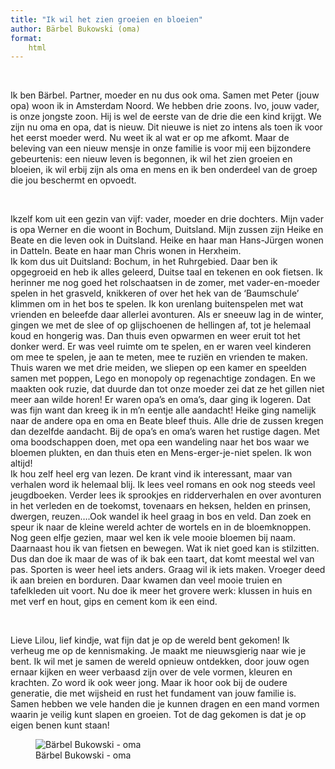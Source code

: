 ```yaml
---
title: "Ik wil het zien groeien en bloeien"
author: Bärbel Bukowski (oma)
format:
    html 
---
```


<br>

Ik ben Bärbel. Partner, moeder en nu dus ook oma. Samen met Peter (jouw opa) woon ik in Amsterdam Noord. We hebben drie zoons. Ivo, jouw vader, is onze jongste zoon. Hij is wel de eerste van de drie die een kind krijgt. We zijn nu oma en opa, dat is nieuw. Dit nieuwe is niet zo intens als toen ik voor het eerst moeder werd. Nu weet ik al wat er op me afkomt. Maar de beleving van een nieuw mensje in onze familie is voor mij een bijzondere gebeurtenis: een nieuw leven is begonnen, ik wil het zien groeien en bloeien, ik wil erbij zijn als oma en mens en ik ben onderdeel van de groep die jou beschermt en opvoedt.

<br>

Ikzelf kom uit een gezin van vijf: vader, moeder en drie dochters. Mijn vader is opa Werner en die woont in Bochum, Duitsland. Mijn zussen zijn Heike en Beate en die leven ook in Duitsland. Heike en haar man Hans-Jürgen wonen in Datteln. Beate en haar man Chris wonen in Herxheim.\
Ik kom dus uit Duitsland: Bochum, in het Ruhrgebied. Daar ben ik opgegroeid en heb ik alles geleerd, Duitse taal en tekenen en ook fietsen. Ik herinner me nog goed het rolschaatsen in de zomer, met vader-en-moeder spelen in het grasveld, knikkeren of over het hek van de 'Baumschule' klimmen om in het bos te spelen. Ik kon urenlang buitenspelen met wat vrienden en beleefde daar allerlei avonturen. Als er sneeuw lag in de winter, gingen we met de slee of op glijschoenen de hellingen af, tot je helemaal koud en hongerig was. Dan thuis even opwarmen en weer eruit tot het donker werd. Er was veel ruimte om te spelen, en er waren veel kinderen om mee te spelen, je aan te meten, mee te ruziën en vrienden te maken.\
Thuis waren we met drie meiden, we sliepen op een kamer en speelden samen met poppen, Lego en monopoly op regenachtige zondagen. En we maakten ook ruzie, dat duurde dan tot onze moeder zei dat ze het gillen niet meer aan wilde horen! Er waren opa's en oma's, daar ging ik logeren. Dat was fijn want dan kreeg ik in m'n eentje alle aandacht! Heike ging namelijk naar de andere opa en oma en Beate bleef thuis. Alle drie de zussen kregen dan dezelfde aandacht. Bij de opa's en oma's waren het rustige dagen. Met oma boodschappen doen, met opa een wandeling naar het bos waar we bloemen plukten, en dan thuis eten en Mens-erger-je-niet spelen. Ik won altijd!\
Ik hou zelf heel erg van lezen. De krant vind ik interessant, maar van verhalen word ik helemaal blij. Ik lees veel romans en ook nog steeds veel jeugdboeken. Verder lees ik sprookjes en ridderverhalen en over avonturen in het verleden en de toekomst, tovenaars en heksen, helden en prinsen, dwergen, reuzen....Ook wandel ik heel graag in bos en veld. Dan zoek en speur ik naar de kleine wereld achter de wortels en in de bloemknoppen. Nog geen elfje gezien, maar wel ken ik vele mooie bloemen bij naam. Daarnaast hou ik van fietsen en bewegen. Wat ik niet goed kan is stilzitten. Dus dan doe ik maar de was of ik bak een taart, dat komt meestal wel van pas. Sporten is weer heel iets anders. Graag wil ik iets maken. Vroeger deed ik aan breien en borduren. Daar kwamen dan veel mooie truien en tafelkleden uit voort. Nu doe ik meer het grovere werk: klussen in huis en met verf en hout, gips en cement kom ik een eind.

<br>

Lieve Lilou, lief kindje, wat fijn dat je op de wereld bent gekomen! Ik verheug me op de kennismaking. Je maakt me nieuwsgierig naar wie je bent. Ik wil met je samen de wereld opnieuw ontdekken, door jouw ogen ernaar kijken en weer verbaasd zijn over de vele vormen, kleuren en krachten. Zo word ik ook weer jong. Maar ik hoor ook bij de oudere generatie, die met wijsheid en rust het fundament van jouw familie is. Samen hebben we vele handen die je kunnen dragen en een mand vormen waarin je veilig kunt slapen en groeien. Tot de dag gekomen is dat je op eigen benen kunt staan!

![Bärbel Bukowski - oma](images/Barbel_2.png)
